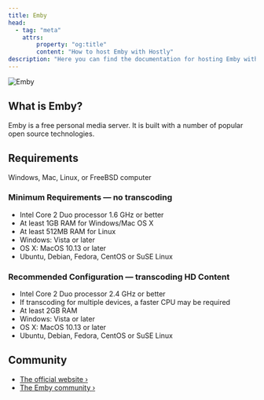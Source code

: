 ```yaml
---
title: Emby
head:
  - tag: "meta"
    attrs:
        property: "og:title"
        content: "How to host Emby with Hostly"
description: "Here you can find the documentation for hosting Emby with Hostly."
---
```



<Badge text="One-click setup." variant="note" size="large" />

![Emby](https://emby.media/support/images/logo.png)

## What is Emby?

Emby is a free personal media server. It is built with a number of popular open source technologies.

## Requirements

Windows, Mac, Linux, or FreeBSD computer

### Minimum Requirements — no transcoding

- Intel Core 2 Duo processor 1.6 GHz or better
- At least 1GB RAM for Windows/Mac OS X
- At least 512MB RAM for Linux
- Windows: Vista or later
- OS X: MacOS 10.13 or later
- Ubuntu, Debian, Fedora, CentOS or SuSE Linux

### Recommended Configuration — transcoding HD Content

- Intel Core 2 Duo processor 2.4 GHz or better
- If transcoding for multiple devices, a faster CPU may be required
- At least 2GB RAM
- Windows: Vista or later
- OS X: MacOS 10.13 or later
- Ubuntu, Debian, Fedora, CentOS or SuSE Linux

## Community

- [The official website ›](https://emby.media?utm_source=hostly.khulnasoft.com)
- [The Emby community ›](https://emby.media/community?utm_source=hostly.khulnasoft.com)
